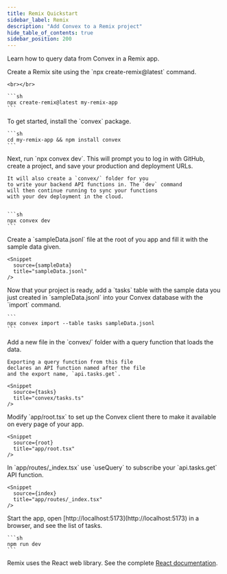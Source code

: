 ```yaml
---
title: Remix Quickstart
sidebar_label: Remix
description: "Add Convex to a Remix project"
hide_table_of_contents: true
sidebar_position: 200
---
```



Learn how to query data from Convex in a Remix app.

<StepByStep>
  <Step title="Create a Remix site">
    Create a Remix site using the `npx create-remix@latest` command.

    <br></br>

    ```sh
    npx create-remix@latest my-remix-app
    ```

  </Step>

  <Step title="Install the Convex library">
    To get started, install the `convex` package.

    ```sh
    cd my-remix-app && npm install convex
    ```

  </Step>

  <Step title="Set up a Convex dev deployment">
    Next, run `npx convex dev`. This
    will prompt you to log in with GitHub,
    create a project, and save your production and deployment URLs.

    It will also create a `convex/` folder for you
    to write your backend API functions in. The `dev` command
    will then continue running to sync your functions
    with your dev deployment in the cloud.


    ```sh
    npx convex dev
    ```

  </Step>

  <Step title="Create sample data for your database">
    Create a `sampleData.jsonl` file at the root of you app
    and fill it with the sample data given.

    <Snippet
      source={sampleData}
      title="sampleData.jsonl"
    />

  </Step>

  <Step title="Add the sample data to your database">
    Now that your project is ready, add a `tasks` table
    with the sample data you just created in `sampleData.jsonl`
    into your Convex database with the `import` command.

    ```
    npx convex import --table tasks sampleData.jsonl
    ```

  </Step>

  <Step title="Expose a database query">
    Add a new file <JSDialectFileName name="tasks.ts" /> in the `convex/` folder
    with a query function that loads the data.

    Exporting a query function from this file
    declares an API function named after the file
    and the export name, `api.tasks.get`.

    <Snippet
      source={tasks}
      title="convex/tasks.ts"
    />

  </Step>

  <Step title="Wire up the ConvexProvider">
    Modify `app/root.tsx` to set up the Convex client there to make it available on every page of your app.

    <Snippet
      source={root}
      title="app/root.tsx"
    />

  </Step>

  <Step title="Display the data in your app">
    In `app/routes/_index.tsx` use `useQuery` to subscribe your `api.tasks.get`
    API function.

    <Snippet
      source={index}
      title="app/routes/_index.tsx"
    />

  </Step>

  <Step title="Start the app">
    Start the app, open [http://localhost:5173](http://localhost:5173) in a browser,
    and see the list of tasks.

    ```sh
    npm run dev
    ```

  </Step>

</StepByStep>

Remix uses the React web library. See the complete
[React documentation](/client/react.mdx).
